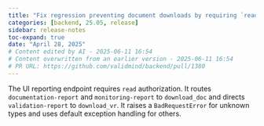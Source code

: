 ```yaml
---
title: "Fix regression preventing document downloads by requiring `read` authorization for the UI reporting endpoint (#1380)"
categories: [backend, 25.05, release]
sidebar: release-notes
toc-expand: true
date: "April 28, 2025"
# Content edited by AI - 2025-06-11 16:54
# Content overwritten from an earlier version - 2025-06-11 16:54
# PR URL: https://github.com/validmind/backend/pull/1380
---
```


The UI reporting endpoint requires `read` authorization. It routes `documentation-report` and `monitoring-report` to `download_doc` and directs `validation-report` to `download_vr`. It raises a `BadRequestError` for unknown types and uses default exception handling for others.

<!--- VALIDATION SUMMARY
Content Type: title
Validation Status: CHECK
Attempts: 7
Last Validation: 2025-06-11 16:42:36
Reedit Available: Yes
--->
